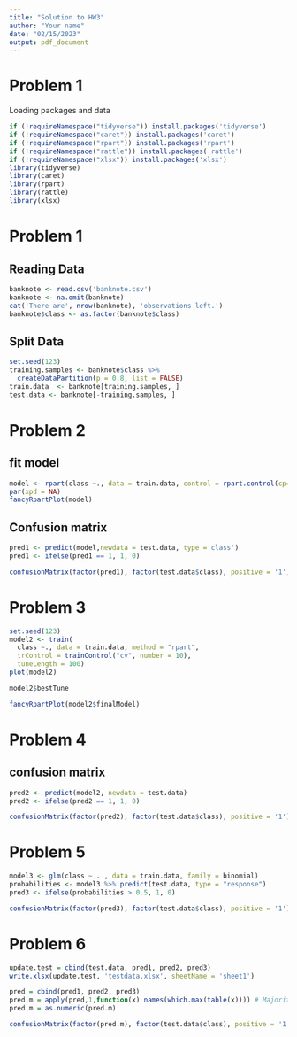 ```yaml
---
title: "Solution to HW3"
author: "Your name"
date: "02/15/2023"
output: pdf_document
---
```


# Problem 1
Loading packages and data
```r
if (!requireNamespace("tidyverse")) install.packages('tidyverse')
if (!requireNamespace("caret")) install.packages('caret')
if (!requireNamespace("rpart")) install.packages('rpart')
if (!requireNamespace("rattle")) install.packages('rattle')
if (!requireNamespace("xlsx")) install.packages('xlsx')
library(tidyverse)
library(caret)
library(rpart)
library(rattle)
library(xlsx)
```

# Problem 1
## Reading Data
```r
banknote <- read.csv('banknote.csv')
banknote <- na.omit(banknote)
cat('There are', nrow(banknote), 'observations left.')
banknote$class <- as.factor(banknote$class)
```

## Split Data
```r
set.seed(123)
training.samples <- banknote$class %>% 
  createDataPartition(p = 0.8, list = FALSE)
train.data  <- banknote[training.samples, ]
test.data <- banknote[-training.samples, ]
```

# Problem 2

## fit model
```r
model <- rpart(class ~., data = train.data, control = rpart.control(cp=0))
par(xpd = NA)
fancyRpartPlot(model)
```
## Confusion matrix
```r
pred1 <- predict(model,newdata = test.data, type ='class')
pred1 <- ifelse(pred1 == 1, 1, 0)

confusionMatrix(factor(pred1), factor(test.data$class), positive = '1')
```

# Problem 3
```r
set.seed(123)
model2 <- train(
  class ~., data = train.data, method = "rpart",
  trControl = trainControl("cv", number = 10),
  tuneLength = 100)
plot(model2)
```

```r
model2$bestTune
```

```r
fancyRpartPlot(model2$finalModel)
```

# Problem 4

## confusion matrix
```r
pred2 <- predict(model2, newdata = test.data)
pred2 <- ifelse(pred2 == 1, 1, 0)

confusionMatrix(factor(pred2), factor(test.data$class), positive = '1')
```

# Problem 5

```r
model3 <- glm(class ~ . , data = train.data, family = binomial)
probabilities <- model3 %>% predict(test.data, type = "response")
pred3 <- ifelse(probabilities > 0.5, 1, 0)

confusionMatrix(factor(pred3), factor(test.data$class), positive = '1')
```

# Problem 6


```r
update.test = cbind(test.data, pred1, pred2, pred3)
write.xlsx(update.test, 'testdata.xlsx', sheetName = 'sheet1')

pred = cbind(pred1, pred2, pred3)
pred.m = apply(pred,1,function(x) names(which.max(table(x)))) # Majority vote
pred.m = as.numeric(pred.m)

confusionMatrix(factor(pred.m), factor(test.data$class), positive = '1')
```